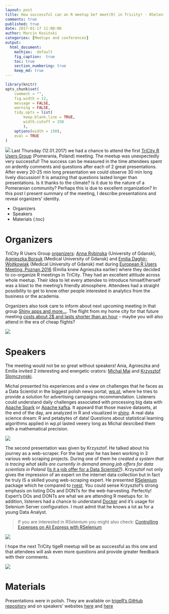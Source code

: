 ```yaml
---
layout: post
title: How successful can an R meetup be? meet(R) in Tricity! - RSelenium and Big Data processing
comments: true
published: true
date: 2017-01-17 11:00:00
author: Marcin Kosiński
categories: [Meetups and conferences]
output:
  html_document:
    mathjax:  default
    fig_caption:  true
    toc: true
    section_numbering: true
    keep_md: true
---
```

```r
library(knitr)
opts_chunk$set(
	comment = "",
	fig.width = 12, 
	message = FALSE,
	warning = FALSE,
	tidy.opts = list(
		keep.blank.line = TRUE,
		width.cutoff = 150
		),
	options(width = 150),
	eval = TRUE
)
```
<img src="/images/fulls/triger-crop.png" class="fit image"> Last Thursday (12.01.2017) we had a chance to attend the first [TriCity R Users Group](https://www.meetup.com/Trojmiejska-Grupa-Entuzjastow-R/) (Pomerania, Poland) meeting. The meetup was unexpectedly very successful! The success can be measured in the time attendees spent on ardently comments and questions after each of 2 great presentations. After every 20-25 min long presentation we could observe 30 min long lively discussion! It is amazing that questions lasted longer than presentations. Is it thanks to the climate? Is it due to the nature of a Pomeranian community? Perhaps this is due to excellent organization? In this post I present summary of the meeting, I describe presentations and reveal organizers' identity.

* Organizers
* Speakers
* Materials
{:toc}

# Organizers

TriCity R Users Group [organizers](https://www.meetup.com/Trojmiejska-Grupa-Entuzjastow-R/members/?op=leaders): [Anna Rybinska](https://www.linkedin.com/in/anna-rybinska-2ba507115) (University of Gdansk), [Agnieszka Borsuk](https://www.researchgate.net/profile/Agnieszka_Borsuk) (Medical University of Gdansk) and [Emilia Daghir-Wojtkowiak](https://www.researchgate.net/profile/Emilia_Daghir-Wojtkowiak) (Medical University of Gdansk) met during [European R Users Meeting, Poznan 2016](http://erum.ue.poznan.pl/) (Emilia knew Agnieszka earlier) where they decided to co-organize R meetings in TriCity. They had an excellent attitude across whole meetup. Their idea to let every attendee to introduce himself/herself was a blast to the meeting's friendly atmosphere. Attendees had a straight possibility to get to know other people interested in analytics from the business or the academia.

Organizers also took care to inform about next upcoming meeting in that group [Shiny apps and more...](https://www.meetup.com/Trojmiejska-Grupa-Entuzjastow-R/events/236895759/). The flight from my home city for that future meeting [costs about 2$ and lasts shorter than an hour](https://www.google.pl/flights/#search;f=WAW,WMI,RWA;t=GDN,RGD;d=2017-02-16;r=2017-02-17;tt=o) - maybe you will also attend in the era of cheap flights?

<img src="/images/fulls/triger_photo3.jpg" class="fit image">

# Speakers

The meeting would not be so great without speakers! Ania, Agnieszka and Emilia invited 2 interesting and energetic orators: [Michal Maj](https://www.linkedin.com/in/michał-maj-4912207a) and [Krzysztof Slomczynski](https://github.com/krzyslom).

Michal presented his experiences and a view on challenges that he faces as a Data Scientist in the biggest polish news portal, [wp.pl](http://wp.pl/), where he tries to provide a solution for advertising campaigns recommendation. Listeners could understand daily challenges associated with processing big data with [Apache Spark](http://spark.apache.org/) or [Apache kafka](https://kafka.apache.org/). It appeard that those masive datasets, at the end of the day, are analyzed in R and visualized in [shiny](https://shiny.rstudio.com/). A real data science dream: R and petabytes of data! Questions about statistical learning algorithms applied in wp.pl lasted veeery long as Michal desrcibed them with a mathematical precision.

<img src="/images/fulls/triger_photo1.jpg" class="fit image">

The second presentation was given by Krzysztof. He talked about his journey as a web-scraper. For the last year he has been working in 3 various web scraping projects. During one of them he *created a system that is tracing what skills are currently in demand among job offers for data scientists in Poland* ([Is it a job offer for a Data Scientist?](http://smarterpoland.pl/index.php/2017/01/is-it-a-job-offer-for-a-data-scientist/)). Krzysztof not only gives the impression of an expert on the internet data collection but in fact he truly IS a skilled young web-scraping expert. He presented [RSelenium](https://cran.r-project.org/web/packages/RSelenium/index.html) package which he compared to [rvest](https://cran.r-project.org/web/packages/rvest/index.html). You could sense Krzysztof's strong emphasis on listing DOs and DONTs for the web-harvesting. Perfectly! Expert's DOs and DONTs are what we are attending R meetups for. In addition, listeners had a chance to understand [Docker](https://www.docker.com/) and it's usage for Selenium Server configuration. I must admit that he knows a lot as for a young Data Analyst.

> If you are interested in RSelenium you might also check: [Controlling Expenses on Ali Express with RSelenium](http://r-addict.com/2017/01/08/RSelenium-at-TriCity-and-AliExpress.html)

<img src="/images/fulls/triger_photo2.jpg" class="fit image">

I hope the next TriCity tigeR meetup will be as successful as this one and that attendees will ask even more questions and provide greater feedback with their comments.

<img src="/images/fulls/triger_photo4.jpg" class="fit image">

# Materials

Presentations were in polish. They are available on [trigeR's GitHub repository](https://github.com/trigeRgroup/spotkanie_12-01-2017) and on speakers' websites [here](https://krzyslom.github.io/meet-R/#/) and [here](link)
